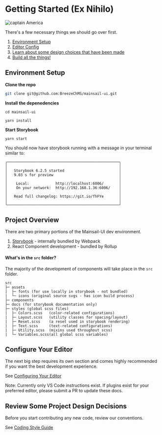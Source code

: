 
<Meta title="React/Developing/Getting Started" />

# Getting Started (Ex Nihilo)

![captain America](https://user-images.githubusercontent.com/30707961/114431656-bdaf2c00-9b8d-11eb-96d6-d48d25015511.png)

There's a few necessary things we should go over first.

1. [Environment Setup](#id=react-developing-getting-started--page&viewMode=docs#environment-setup)
1. [Editor Config](./?path=/docs/react-developing-configuring-your-editor--page)
1. [Learn about some design choices that have been made](./?path=/docs/react-developing-coding-style-guide--page)
1. [Build all the things!](./?path=/docs/react-developing-building-a-component--page)

## Environment Setup

**Clone the repo**

```bash
git clone git@github.com:BreezeChMS/mainsail-ui.git
```

**Install the depenedencies**

```
cd mainsail-ui

yarn install
```

**Start Storybook**

```
yarn start
```

You should now have storybook running with a message in your terminal similar to:

```
╭───────────────────────────────────────────────────╮
│                                                   │
│   Storybook 6.2.5 started                         │
│   9.03 s for preview                              │
│                                                   │
│    Local:            http://localhost:6006/       │
│    On your network:  http://192.168.1.36:6006/    │
│                                                   │
│   Read full changelog: https://git.io/fhFYe       │
│                                                   │
╰───────────────────────────────────────────────────╯
```

## Project Overview

There are two primary portions of the Mainsail-UI dev environment.

1. [Storybook](https://storybook.js.org/docs/react/writing-stories/introduction) - internally bundled by Webpack
2. React Component development - bundled by Rollup

#### What's in the `src` folder?

The majority of the development of components will take place in the `src` folder.

```
src
├─ assets
|  ├─ fonts (for use locally in storybook - not bundled)
|  └─ icons (original source svgs - has icon build process)
├─ components
├─ docs (for storybook documentation only)
├─ styles (global scss files)
|  ├─ Colors.scss   (color-related configurations)
|  ├─ Layout.scss   (utility classes for spacing/layout)
|  ├─ Reset.scss    (a reset used in storybook rendering)
|  ├─ Text.scss     (text-related configurations)
|  ├─ Utility.scss  (mixins used throughout scss)
|  └─ Variables.scss(all global scss variables)

```

## Configure Your Editor

The next big step requires its own section and comes highly recommended if you want the best development experience.

See [Configuring Your Editor](./?path=/docs/react-developing-configuring-your-editor--page)

Note: Currently only VS Code instructions exist. If plugins exist for your preferred editor, please submit a PR to update these docs.

## Review Some Project Design Decisions

Before you start contributing any new code, review our conventions.

See [Coding Style Guide](./?path=/docs/react-developing-style-guide--page)
